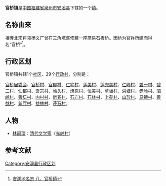 {{中国乡级行政区
| 行政区全称 = 官桥镇
| 景观照片文件名 =
| 景观照片描述 =
| 汉语拼音 =
| 通用拼音 =
| 注音符號 =
| 其它标音类型1 =
| 其它标音1 =
| 其它标音类型2 =
| 其它标音2 =
| 其它语言类型1 =
| 其它语言地名1 =
| 其它语言类型2 =
| 其它语言地名2 =
| 上级行政区 = [[福建省|福建省]][[泉州市|泉州市]][[安溪县|安溪县]]
| 行政区类别 = [[镇|镇]]
| 行政区划代码 =350524103
| 地理坐标 =
| 总面积 =105.43平方公里
| 户籍人口 =
| 户籍人口年份 =
| 常住人口 =
| 常住人口年份 =
| 人口密度 =
| 行政区划 =
| 官方网站 =
| 政府驻地 =
| 邮政编码 =
| 毗邻行政区 =北面为[[蓬莱镇_(安溪县)|蓬莱镇]]<br />南面为[[龙门镇_(安溪县)|龙门镇]]<br />东南为[[南安市|南安市]][[翔云镇|翔云镇]]<br />西面为[[虎邱镇|虎邱镇]]<br />东面为[[城厢镇_(安溪县)|城厢镇]]
| 位置图文件名 =
| 位置图描述 =
}}
'''官桥镇'''是[[中华人民共和国|中国]][[福建省|福建省]][[泉州市|泉州市]][[安溪县|安溪县]]下辖的一个[[镇|镇]]。

== 名称由来 ==
相传北宋将领杨文广曾在三角坑溪修建一座简易石板桥。因桥为官兵所建而得名“官桥”<ref>[http://www.axdfz.gov.cn/ShowText.asp?ToBook=18009&index=19& 安溪地名志 八、官桥镇]{{dead link|date=2017年12月 |bot=InternetArchiveBot |fix-attempted=yes }}</ref>。

== 行政区划 ==

官桥镇共辖1个[[社区|社区]]、29个[[行政村|行政村]]，分别是：

[[官桥居委会|官桥居委会]]、[[官桥村|官桥村]]、[[官郁村|官郁村]]、[[仁宅村|仁宅村]]、[[莲美村|莲美村]]、[[莲兜美村|莲兜美村]]、[[仁峰村|仁峰村]]、[[碧一村|碧一村]]、[[碧二村|碧二村]]、[[仙都村|仙都村]]、[[吾宗村|吾宗村]]、[[岭头村|岭头村]]、[[燎原村|燎原村]]、[[恒美村_(福建)|恒美村]]、[[草坂村|草坂村]]、[[洪塘村|洪塘村]]、[[赤岭村|赤岭村]]、[[驷岭村|驷岭村]]、[[善坛村|善坛村]]、[[内村村|内村村]]、[[新春村|新春村]]、[[石岩村|石岩村]]、[[石林村|石林村]]、[[上苑村|上苑村]]、[[山珍村|山珍村]]、[[马狮村|马狮村]]、[[善益村|善益村]]、[[新厅村|新厅村]]、[[益林村|益林村]]、[[芹石村|芹石村]]。

== 人物 ==
*[[林嗣環|林嗣環]]：[[清代|清代]][[文学家|文学家]]（[[赤岭村|赤岭村]]）

==参考文献==
<div class="references-small">
<references></references>
</div>
{{安溪县行政区划}}
{{福建小作品}}

[[Category:安溪县行政区划|Category:安溪县行政区划]]